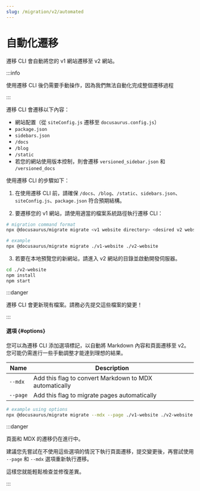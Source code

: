 ```yaml
---
slug: /migration/v2/automated
---
```


# 自動化遷移

遷移 CLI 會自動將您的 v1 網站遷移至 v2 網站。

:::info

使用遷移 CLI 後仍需要手動操作，因為我們無法自動化完成整個遷移過程

:::

遷移 CLI 會遷移以下內容：

- 網站配置（從 `siteConfig.js` 遷移至 `docusaurus.config.js`）
- `package.json`
- `sidebars.json`
- `/docs`
- `/blog`
- `/static`
- 若您的網站使用版本控制，則會遷移 `versioned_sidebar.json` 和 `/versioned_docs`

使用遷移 CLI 的步驟如下：

1. 在使用遷移 CLI 前，請確保 `/docs`、`/blog`、`/static`、`sidebars.json`、`siteConfig.js`、`package.json` 符合預期結構。

2. 要遷移您的 v1 網站，請使用適當的檔案系統路徑執行遷移 CLI：

```bash
# migration command format
npx @docusaurus/migrate migrate <v1 website directory> <desired v2 website directory>

# example
npx @docusaurus/migrate migrate ./v1-website ./v2-website
```

3. 若要在本地預覽您的新網站，請進入 v2 網站的目錄並啟動開發伺服器。

```bash npm2yarn
cd ./v2-website
npm install
npm start
```

:::danger

遷移 CLI 會更新現有檔案。請務必先提交這些檔案的變更！

:::

#### 選項 {#options}

您可以為遷移 CLI 添加選項標記，以自動將 Markdown 內容和頁面遷移至 v2。您可能仍需進行一些手動調整才能達到理想的結果。

| Name     | Description                                            |
| -------- | ------------------------------------------------------ |
| `--mdx`  | Add this flag to convert Markdown to MDX automatically |
| `--page` | Add this flag to migrate pages automatically           |

```bash
# example using options
npx @docusaurus/migrate migrate --mdx --page ./v1-website ./v2-website
```

:::danger

頁面和 MDX 的遷移仍在進行中。

建議您先嘗試在不使用這些選項的情況下執行頁面遷移，提交變更後，再嘗試使用 `--page` 和 `--mdx` 選項重新執行遷移。

這樣您就能輕鬆檢查並修復差異。

:::